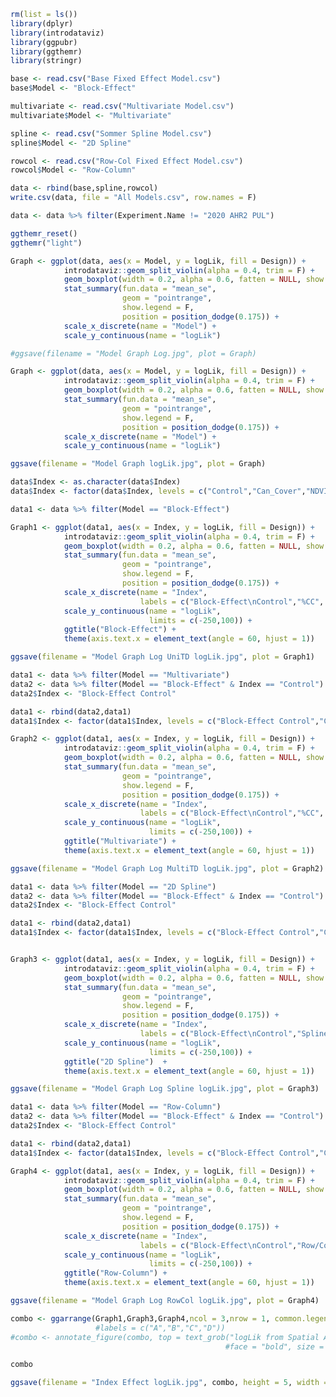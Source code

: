 ```r
rm(list = ls())
library(dplyr)
library(introdataviz)
library(ggpubr)
library(ggthemr)
library(stringr)
```

```r
base <- read.csv("Base Fixed Effect Model.csv")
base$Model <- "Block-Effect"

multivariate <- read.csv("Multivariate Model.csv")
multivariate$Model <- "Multivariate"

spline <- read.csv("Sommer Spline Model.csv")
spline$Model <- "2D Spline"

rowcol <- read.csv("Row-Col Fixed Effect Model.csv")
rowcol$Model <- "Row-Column"

data <- rbind(base,spline,rowcol)
write.csv(data, file = "All Models.csv", row.names = F)
```

```r
data <- data %>% filter(Experiment.Name != "2020 AHR2 PUL")

ggthemr_reset()
ggthemr("light")

Graph <- ggplot(data, aes(x = Model, y = logLik, fill = Design)) +
            introdataviz::geom_split_violin(alpha = 0.4, trim = F) +
            geom_boxplot(width = 0.2, alpha = 0.6, fatten = NULL, show.legend = F) +
            stat_summary(fun.data = "mean_se",
                         geom = "pointrange",
                         show.legend = F,
                         position = position_dodge(0.175)) +
            scale_x_discrete(name = "Model") + 
            scale_y_continuous(name = "logLik")

#ggsave(filename = "Model Graph Log.jpg", plot = Graph)

Graph <- ggplot(data, aes(x = Model, y = logLik, fill = Design)) +
            introdataviz::geom_split_violin(alpha = 0.4, trim = F) +
            geom_boxplot(width = 0.2, alpha = 0.6, fatten = NULL, show.legend = F) +
            stat_summary(fun.data = "mean_se",
                         geom = "pointrange",
                         show.legend = F,
                         position = position_dodge(0.175)) +
            scale_x_discrete(name = "Model") + 
            scale_y_continuous(name = "logLik")

ggsave(filename = "Model Graph logLik.jpg", plot = Graph)
```

```r
data$Index <- as.character(data$Index)
data$Index <- factor(data$Index, levels = c("Control","Can_Cover","NDVI","NDRE2"))

data1 <- data %>% filter(Model == "Block-Effect")

Graph1 <- ggplot(data1, aes(x = Index, y = logLik, fill = Design)) +
            introdataviz::geom_split_violin(alpha = 0.4, trim = F) +
            geom_boxplot(width = 0.2, alpha = 0.6, fatten = NULL, show.legend = F) +
            stat_summary(fun.data = "mean_se",
                         geom = "pointrange",
                         show.legend = F,
                         position = position_dodge(0.175)) +
            scale_x_discrete(name = "Index", 
                             labels = c("Block-Effect\nControl","%CC", "NDVI", "NDRE")) + 
            scale_y_continuous(name = "logLik",
                               limits = c(-250,100)) + 
            ggtitle("Block-Effect") + 
            theme(axis.text.x = element_text(angle = 60, hjust = 1))

ggsave(filename = "Model Graph Log UniTD logLik.jpg", plot = Graph1)
```


```r
data1 <- data %>% filter(Model == "Multivariate")
data2 <- data %>% filter(Model == "Block-Effect" & Index == "Control")
data2$Index <- "Block-Effect Control"

data1 <- rbind(data2,data1)
data1$Index <- factor(data1$Index, levels = c("Block-Effect Control","Can_Cover","NDVI","NDRE2"))

Graph2 <- ggplot(data1, aes(x = Index, y = logLik, fill = Design)) +
            introdataviz::geom_split_violin(alpha = 0.4, trim = F) +
            geom_boxplot(width = 0.2, alpha = 0.6, fatten = NULL, show.legend = F) +
            stat_summary(fun.data = "mean_se",
                         geom = "pointrange",
                         show.legend = F,
                         position = position_dodge(0.175)) +
            scale_x_discrete(name = "Index", 
                             labels = c("Block-Effect\nControl","%CC", "NDVI", "NDRE")) + 
            scale_y_continuous(name = "logLik",
                               limits = c(-250,100)) + 
            ggtitle("Multivariate") + 
            theme(axis.text.x = element_text(angle = 60, hjust = 1))

ggsave(filename = "Model Graph Log MultiTD logLik.jpg", plot = Graph2)
```


```r
data1 <- data %>% filter(Model == "2D Spline")
data2 <- data %>% filter(Model == "Block-Effect" & Index == "Control")
data2$Index <- "Block-Effect Control"

data1 <- rbind(data2,data1)
data1$Index <- factor(data1$Index, levels = c("Block-Effect Control","Control","Can_Cover","NDVI","NDRE2"))


Graph3 <- ggplot(data1, aes(x = Index, y = logLik, fill = Design)) +
            introdataviz::geom_split_violin(alpha = 0.4, trim = F) +
            geom_boxplot(width = 0.2, alpha = 0.6, fatten = NULL, show.legend = F) +
            stat_summary(fun.data = "mean_se",
                         geom = "pointrange",
                         show.legend = F,
                         position = position_dodge(0.175)) +
            scale_x_discrete(name = "Index", 
                             labels = c("Block-Effect\nControl","Spline\nControl","%CC", "NDVI", "NDRE")) + 
            scale_y_continuous(name = "logLik",
                               limits = c(-250,100)) + 
            ggtitle("2D Spline")  + 
            theme(axis.text.x = element_text(angle = 60, hjust = 1))

ggsave(filename = "Model Graph Log Spline logLik.jpg", plot = Graph3)
```


```r
data1 <- data %>% filter(Model == "Row-Column")
data2 <- data %>% filter(Model == "Block-Effect" & Index == "Control")
data2$Index <- "Block-Effect Control"

data1 <- rbind(data2,data1)
data1$Index <- factor(data1$Index, levels = c("Block-Effect Control","Control","Can_Cover","NDVI","NDRE2"))

Graph4 <- ggplot(data1, aes(x = Index, y = logLik, fill = Design)) +
            introdataviz::geom_split_violin(alpha = 0.4, trim = F) +
            geom_boxplot(width = 0.2, alpha = 0.6, fatten = NULL, show.legend = F) +
            stat_summary(fun.data = "mean_se",
                         geom = "pointrange",
                         show.legend = F,
                         position = position_dodge(0.175)) +
            scale_x_discrete(name = "Index", 
                             labels = c("Block-Effect\nControl","Row/Col\nControl","%CC", "NDVI", "NDRE")) + 
            scale_y_continuous(name = "logLik",
                               limits = c(-250,100)) + 
            ggtitle("Row-Column") + 
            theme(axis.text.x = element_text(angle = 60, hjust = 1))

ggsave(filename = "Model Graph Log RowCol logLik.jpg", plot = Graph4)
```

```r
combo <- ggarrange(Graph1,Graph3,Graph4,ncol = 3,nrow = 1, common.legend = T, legend = "top") %>%  annotate_figure(top = text_grob("Spatial Model Fit with SRIs Covarietes", color = "black", face = "bold", size = 18))
                   #labels = c("A","B","C","D"))
#combo <- annotate_figure(combo, top = text_grob("logLik from Spatial Analysis with UAS Data",
                                                #face = "bold", size = 22))

combo

ggsave(filename = "Index Effect logLik.jpg", combo, height = 5, width = 7.5 )
```



